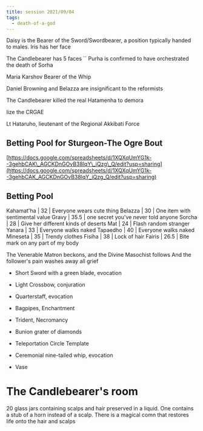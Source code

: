 ```yaml
---
title: session 2021/09/04
tags:
  - death-of-a-god
---
```


Daisy is the Bearer of the Sword/Swordbearer, a position typically handed to
males. Iris has her face

The Candlebearer has 5 faces \`\` Purha is confirmed to have orchestrated the
death of Sorha

Maria Karshov Bearer of the Whip

Daniel Browning and Belazza are insignificant to the reformists

The Candlebearer killed the real Hatamenha to demora

lize the CRGAE

Lt Hataruho, lieutenant of the Regional Akkibati Force

## Betting Pool for Sturgeon-The Ogre Bout

[https://docs.google.com/spreadsheets/d/1XQXqUmYG1k--3gehbCAK\_AGCKDnGOvB38lqY\_iQzg\_Q/edit?usp=sharing](https://docs.google.com/spreadsheets/d/1XQXqUmYG1k--3gehbCAK_AGCKDnGOvB38lqY_iQzg_Q/edit?usp=sharing)

## Betting Pool

Kahamat'ha | 32 | Everyone wears cute thing Belazza | 30 | One item with
sentimental value Gravy | 35.5 | one secret you've never told anyone Sorcha | 28
| Give her different kinds of deserts Mat | 24 | Flash random stranger Yanara |
33 | Everyone walks naked Tapaedho | 40 | Everyone walks naked Mineseta | 35 |
Trendy clothes Fisiha | 38 | Lock of hair Fairis | 26.5 | Bite mark on any part
of my body

The Venerable Matron beckons, and the Divine Masochist follows And the
follower's pain washes away all grief

* Short Sword with a green blade, evocation

* Light Crossbow, conjuration

* Quarterstaff, evocation

* Bagpipes, Enchantment

* Trident, Necromancy

* Bunion grater of diamonds

* Teleportation Circle Template

* Ceremonial nine-tailed whip, evocation

* Vase

# The Candlebearer's room

20 glass jars containing scalps and hair preserved in a liquid. One contains a
stub of a horn instead of a scalp. There is a magical comn that restores life
onto the hair and scalps
